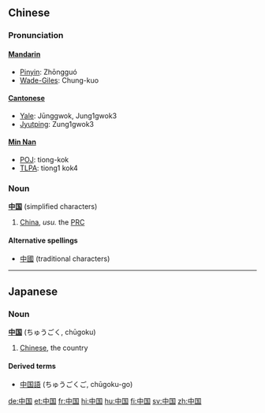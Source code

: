 == Chinese ==
===Pronunciation===
====[[Mandarin]]====
*[[Pinyin]]: Zhōngguó
*[[Wade-Giles]]: Chung-kuo

====[[Cantonese]]====
*[[Yale romanization|Yale]]: Jūnggwok, Jung1gwok3
*[[Jyutping]]: Zung1gwok3

====[[Min Nan]]====
*[[wikipedia:POJ|POJ]]: tiong-kok
*[[TLPA]]: tiong1 kok4

===Noun===
'''[[中]][[国]]''' (simplified characters)

#[[China]], ''usu.'' the [[PRC]]

====Alternative spellings====
*[[中國]] (traditional characters)

----

==Japanese==
===Noun===
'''[[中]][[国]]''' (ちゅうごく, chūgoku)

# [[Chinese]], the country

====Derived terms====
*[[中国語]] (ちゅうごくご, chūgoku-go)

[[de:中国]]
[[et:中国]]
[[fr:中国]]
[[hi:中国]]
[[hu:中国]]
[[fi:中国]]
[[sv:中国]]
[[zh:中国]]